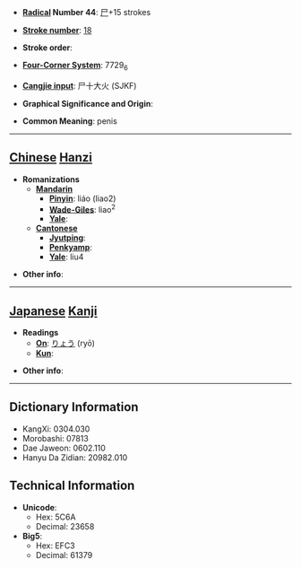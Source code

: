 * '''[[Wiktionary:Chinese radical index| Radical]] Number 44''': [[Wiktionary:Chinese radical index 尸|尸]]+15 strokes

* '''[[Wiktionary:Chinese total strokes index|Stroke number]]''': [[Wiktionary:Chinese total strokes index 18|18]]

* '''Stroke order''': 

* '''[[Wiktionary:Chinese four corner index|Four-Corner System]]''': 7729<sub>6</sub>

* '''[[Wiktionary:Chinese Cangjie index|Cangjie input]]''': 尸十大火 (SJKF)

* '''Graphical Significance and Origin''': 

* '''Common Meaning''': penis

----

== [[Chinese]] [[Hanzi]] ==

* '''Romanizations'''
** '''[[Mandarin]]'''
*** '''[[Pinyin]]''': liáo (liao2)
*** '''[[Wade-Giles]]''': liao<sup>2</sup>
*** '''[[Yale]]''': 
** '''[[Cantonese]]'''
*** '''[[Jyutping]]''':
*** '''[[Penkyamp]]''': 
*** '''[[Yale]]''': liu4

* '''Other info''': 

----

== [[Japanese]] [[Kanji]] ==

* '''Readings'''
** '''[[On]]''': [[りょう]] (ryō)
** '''[[Kun]]''': 

* '''Other info''':  

----

== Dictionary Information ==

* KangXi: 0304.030
* Morobashi: 07813
* Dae Jaweon: 0602.110
* Hanyu Da Zidian: 20982.010

== Technical Information ==

* '''Unicode''':
** Hex: 5C6A
** Decimal: 23658
* '''Big5''':
** Hex: EFC3
** Decimal: 61379